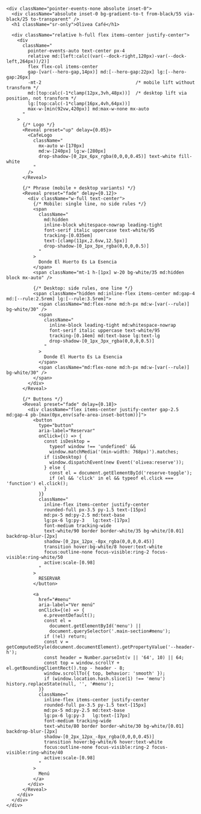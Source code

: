 
<section
  id="hero"
  className="
    relative w-full mx-auto
    md:max-w-none md:w-full
    -mt-2 flex items-center justify-center pb-0
  "
>
  <div
    className="
      relative
      md:!max-w-none md:!w-[min(1600px,calc(100vw-var(--dock-left,220px)-var(--dock-right,96px)-48px))]
      w-full
      /* mobile */
      h-[calc(100dvh-var(--header-h,64px)-var(--mobile-nav-h,84px)+24px)]
      /* desktop: fill most of the viewport */
      md:h-[calc(100svh-var(--header-h,112px)-56px)]
      xl:max-h-[960px]
      overflow-hidden rounded-[28px]
      ring-1 ring-black/10
      shadow-[0_20px_60px_-20px_rgba(0,0,0,0.35)]
    "
  >
    <ParallaxImage
      src="/images/cafe/hero.jpg"
      alt="Olivea Café — jardín, café y comunidad"
      heightVh={100}
      speed={0.30}
      className="h-full"
      fit="cover"
      objectPosition="50% 40%"
      priority
      fetchPriority="high"
      loading="eager"
      sizes="(max-width: 768px) 100vw, min(1600px, calc(100vw - var(--dock-left,220px) - var(--dock-right,96px) - 48px))"
      placeholder="blur"
      blurDataURL="data:image/svg+xml;base64,PHN2Zy8+"
    />

    <div className="pointer-events-none absolute inset-0">
      <div className="absolute inset-0 bg-gradient-to-t from-black/55 via-black/25 to-transparent" />
      <h1 className="sr-only">Olivea Café</h1>

      <div className="relative h-full flex items-center justify-center">
        <div
          className="
            pointer-events-auto text-center px-4
            relative md:[left:calc((var(--dock-right,120px)-var(--dock-left,264px))/2)]
            flex flex-col items-center
            gap-[var(--hero-gap,14px)] md:[--hero-gap:22px] lg:[--hero-gap:26px]
            -mt-2                                   /* mobile lift without transform */
            md:[top:calc(-1*clamp(12px,3vh,48px))]  /* desktop lift via position, not transform */
            lg:[top:calc(-1*clamp(16px,4vh,64px))]
            max-w-[min(92vw,420px)] md:max-w-none mx-auto
          "
        >
          {/* Logo */}
          <Reveal preset="up" delay={0.05}>
            <CafeLogo
              className="
                mx-auto w-[170px]
                md:w-[240px] lg:w-[280px]
                drop-shadow-[0_2px_6px_rgba(0,0,0,0.45)] text-white fill-white
              "
            />
          </Reveal>

          {/* Phrase (mobile + desktop variants) */}
          <Reveal preset="fade" delay={0.12}>
            <div className="w-full text-center">
              {/* Mobile: single line, no side rules */}
              <span
                className="
                  md:hidden
                  inline-block whitespace-nowrap leading-tight
                  font-serif italic uppercase text-white/95
                  tracking-[0.035em]
                  text-[clamp(11px,2.6vw,12.5px)]
                  drop-shadow-[0_1px_3px_rgba(0,0,0,0.5)]
                "
              >
                Donde El Huerto Es La Esencia
              </span>
              <span className="mt-1 h-[1px] w-20 bg-white/35 md:hidden block mx-auto" />

              {/* Desktop: side rules, one line */}
              <span className="hidden md:inline-flex items-center md:gap-4 md:[--rule:2.5rem] lg:[--rule:3.5rem]">
                <span className="md:flex-none md:h-px md:w-[var(--rule)] bg-white/30" />
                <span
                  className="
                    inline-block leading-tight md:whitespace-nowrap
                    font-serif italic uppercase text-white/95
                    tracking-[0.14em] md:text-base lg:text-lg
                    drop-shadow-[0_1px_3px_rgba(0,0,0,0.5)]
                  "
                >
                  Donde El Huerto Es La Esencia
                </span>
                <span className="md:flex-none md:h-px md:w-[var(--rule)] bg-white/30" />
              </span>
            </div>
          </Reveal>

          {/* Buttons */}
          <Reveal preset="fade" delay={0.18}>
            <div className="flex items-center justify-center gap-2.5 md:gap-4 pb-[max(0px,env(safe-area-inset-bottom))]">
              <button
                type="button"
                aria-label="Reservar"
                onClick={() => {
                  const isDesktop =
                    typeof window !== 'undefined' &&
                    window.matchMedia('(min-width: 768px)').matches;
                  if (isDesktop) {
                    window.dispatchEvent(new Event('olivea:reserve'));
                  } else {
                    const el = document.getElementById('reserve-toggle');
                    if (el && 'click' in el && typeof el.click === 'function') el.click();
                  }
                }}
                className="
                  inline-flex items-center justify-center
                  rounded-full px-3.5 py-1.5 text-[15px]
                  md:px-5 md:py-2.5 md:text-base
                  lg:px-6 lg:py-3   lg:text-[17px]
                  font-medium tracking-wide
                  text-white/90 border border-white/35 bg-white/[0.01] backdrop-blur-[2px]
                  shadow-[0_2px_12px_-8px_rgba(0,0,0,0.45)]
                  transition hover:bg-white/8 hover:text-white
                  focus:outline-none focus-visible:ring-2 focus-visible:ring-white/50
                  active:scale-[0.98]
                "
              >
                RESERVAR
              </button>

              <a
                href="#menu"
                aria-label="Ver menú"
                onClick={(e) => {
                  e.preventDefault();
                  const el =
                    document.getElementById('menu') ||
                    document.querySelector('.main-section#menu');
                  if (!el) return;
                  const v = getComputedStyle(document.documentElement).getPropertyValue('--header-h');
                  const header = Number.parseInt(v || '64', 10) || 64;
                  const top = window.scrollY + el.getBoundingClientRect().top - header - 8;
                  window.scrollTo({ top, behavior: 'smooth' });
                  if (window.location.hash.slice(1) !== 'menu') history.replaceState(null, '', '#menu');
                }}
                className="
                  inline-flex items-center justify-center
                  rounded-full px-3.5 py-1.5 text-[15px]
                  md:px-5 md:py-2.5 md:text-base
                  lg:px-6 lg:py-3   lg:text-[17px]
                  font-medium tracking-wide
                  text-white/80 border border-white/30 bg-white/[0.01] backdrop-blur-[2px]
                  shadow-[0_2px_12px_-8px_rgba(0,0,0,0.45)]
                  transition hover:bg-white/6 hover:text-white
                  focus:outline-none focus-visible:ring-2 focus-visible:ring-white/40
                  active:scale-[0.98]
                "
              >
                Menú
              </a>
            </div>
          </Reveal>
        </div>
      </div>
    </div>
  </div>
</section>